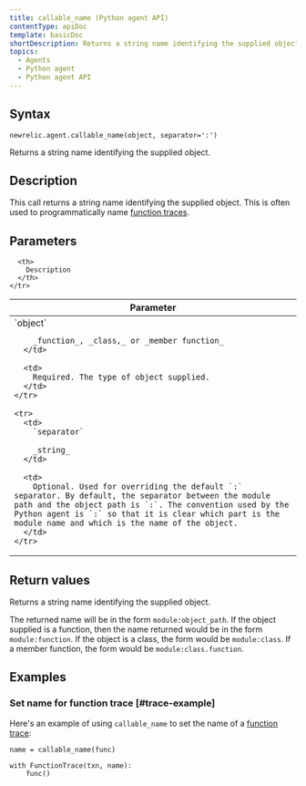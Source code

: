 ```yaml
---
title: callable_name (Python agent API)
contentType: apiDoc
template: basicDoc
shortDescription: Returns a string name identifying the supplied object.
topics:
  - Agents
  - Python agent
  - Python agent API
---
```


## Syntax

```
newrelic.agent.callable_name(object, separator=':')
```

Returns a string name identifying the supplied object.

## Description

This call returns a string name identifying the supplied object. This is often used to programmatically name [function traces](/docs/agents/python-agent/python-agent-api/function_trace).

## Parameters

<Table>
  <thead>
    <tr>
      <th width="25%">
        Parameter
      </th>

      <th>
        Description
      </th>
    </tr>
  </thead>

  <tbody>
    <tr>
      <td>
        `object`

        _function_, _class,_ or _member function_
      </td>

      <td>
        Required. The type of object supplied.
      </td>
    </tr>

    <tr>
      <td>
        `separator`

        _string_
      </td>

      <td>
        Optional. Used for overriding the default `:` separator. By default, the separator between the module path and the object path is `:`. The convention used by the Python agent is `:` so that it is clear which part is the module name and which is the name of the object.
      </td>
    </tr>
  </tbody>
</Table>

## Return values

Returns a string name identifying the supplied object.

The returned name will be in the form `module:object_path`. If the object supplied is a function, then the name returned would be in the form `module:function`. If the object is a class, the form would be `module:class`. If a member function, the form would be `module:class.function`.

## Examples

### Set name for function trace [#trace-example]

Here's an example of using `callable_name` to set the name of a [function trace](/docs/agents/python-agent/python-agent-api/function_trace):

```
name = callable_name(func)

with FunctionTrace(txn, name):
    func()
```
